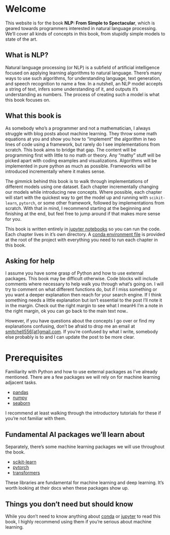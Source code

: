 # Welcome {.unnumbered}

This website is for the book **NLP: From Simple to Spectacular**, which is geared towards programmers interested in natural language processing. We'll cover all kinds of concepts in this book, from stupidly simple models to state of the art.

## What is NLP?

Natural language processing (or NLP) is a subfield of artificial intelligence focused on applying learning algorithms to natural language. There's many ways to use such algorithms, for understanding language, text generation, and speech recognition to name a few. In a nutshell, an NLP model accepts a string of text, infers some understanding of it, and outputs it's understanding as numbers. The process of creating such a model is what this book focuses on.

## What this book is {#sec-what-this-book-is}

As somebody who's a programmer and not a mathematician, I always struggle with blog posts about machine learning. They throw some math equations at you and show you how to "implement" the algorithm in two lines of code using a framework, but rarely do I see implementations from scratch. This book aims to bridge that gap. The content will be programming first with little to no math or theory. Any "mathy" stuff will be picked apart with coding examples and visualizations. Algorithms will be implemented in pure python as much as possible. Frameworks will be introduced incrementally where it makes sense.

The gimmick behind this book is to walk through implementations of different models using one dataset. Each chapter incrementally changing our models while introducing new concepts. Where possible, each chapter will start with the quickest way to get the model up and running with `scikit-learn`, `pytorch`, or some other framework, followed by implementations from scratch. With that in mind, I recommend starting at the beginning and finishing at the end, but feel free to jump around if that makes more sense for you.

This book is written entirely in [jupyter notebooks](https://github.com/spenceforce/NLP-Simple-to-Spectacular/tree/main/chapter) so you can run the code. Each chapter lives in it's own directory. A [conda environment file](https://github.com/spenceforce/NLP-Simple-to-Spectacular/blob/main/environment.yml) is provided at the root of the project with everything you need to run each chapter in this book.

## Asking for help

I assume you have some grasp of Python and how to use external packages. This book may be difficult otherwise. Code blocks will include comments where necessary to help walk you through what's going on. I will try to comment on what different functions do, but if I miss something or you want a deeper explanation then reach for your search engine. If I think something needs a little explanation but isn't essential to the post I'll note it in the margin. Check out the right margin to see what I mean[Hi I'm a note in the right margin, ok you can go back to the main text now.]{.aside}.

However, if you have questions about the concepts I go over or find my explanations confusing, don't be afraid to drop me an email at [smitchell556[at]gmail.com](mailto:smitchell556@gmail.com). If you're confused by what I write, somebody else probably is to and I can update the post to be more clear.

# Prerequisites

Familiarity with Python and how to use external packages as I've already mentioned. There are a few packages we will rely on for machine learning adjacent tasks.

- [pandas](https://pandas.pydata.org/docs/)
- [numpy](https://numpy.org/doc/stable/)
- [seaborn](https://seaborn.pydata.org/index.html)

I recommend at least walking through the introductory tutorials for these if you're not familiar with them.

## Fundamental AI packages we'll learn about

Separately, there's some machine learning packages we will use throughout the book.

- [scikit-learn](https://scikit-learn.org/stable/)
- [pytorch](https://pytorch.org/docs/stable/index.html)
- [transformers](https://huggingface.co/docs/transformers/en/index)

These libraries are fundamental for machine learning and deep learning. It's worth looking at their docs when these packages show up.

## Things you don't need but should know

While you don't need to know anything about [conda](https://docs.conda.io/en/latest/) or [jupyter](https://docs.jupyter.org/en/latest/) to read this book, I highly recommend using them if you're serious about machine learning.